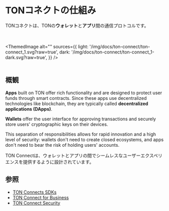 

# TONコネクトの仕組み

TONコネクトは、TONの**ウォレット**と**アプリ**間の通信プロトコルです。

<br></br>
<ThemedImage
    alt=""
    sources={{
        light: '/img/docs/ton-connect/ton-connect_1.svg?raw=true',
        dark: '/img/docs/ton-connect/ton-connect_1-dark.svg?raw=true',
    }}
/>
<br></br>

## 概観

**Apps** built on TON offer rich functionality and are designed to protect user funds through smart contracts. Since these apps use decentralized technologies like blockchain, they are typically called **decentralized applications (DApps)**.

**Wallets** offer the user interface for approving transactions and securely store users' cryptographic keys on their devices.

This separation of responsibilities allows for rapid innovation and a high level of security: wallets don't need to create closed ecosystems, and apps don't need to bear the risk of holding users' accounts.

TON Connectは、ウォレットとアプリの間でシームレスなユーザーエクスペリエンスを提供するように設計されています。

## 参照

- [TON Connects SDKs](/v3/guidelines/ton-connect/guidelines/developers/)
- [TON Connect for Business](/v3/guidelines/ton-connect/business/ton-connect-for-business/)
- [TON Connect Security](/v3/guidelines/ton-connect/business/ton-connect-for-security/)

<Feedback />
